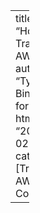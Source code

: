 ---
title: "Hosting Trades on AWS"
author: "Tyler Binning"
format: html
date: "2025-02-19"
categories: [Trading, AWS, Cloud Computing]

---